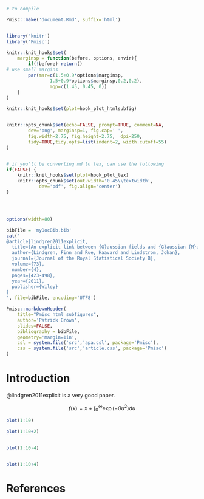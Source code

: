 <!--
%\VignetteIndexEntry{Examples of an html document with subfigures}
%\VignetteEngine{Pmisc::plainKnit}
-->

```r

# to compile

Pmisc::make('document.Rmd', suffix='html')


library('knitr')
library('Pmisc')

knitr::knit_hooks$set(
	marginsp = function(before, options, envir){	
		if(!before) return()
# use small margins
		par(mar=c(1.5+0.9*options$marginsp,
				1.5+0.9*options$marginsp,0.2,0.2),
				mgp=c(1.45, 0.45, 0))
	}		
)

knitr::knit_hooks$set(plot=hook_plot_htmlsubfig)


knitr::opts_chunk$set(echo=FALSE, prompt=TRUE, comment=NA,
		dev='png', marginsp=1, fig.cap=' ',
		fig.width=2.75, fig.height=2.75,  dpi=250, 
		tidy=TRUE,tidy.opts=list(indent=2, width.cutoff=55)
)


# if you'll be converting md to tex, can use the following
if(FALSE) {
	knitr::knit_hooks$set(plot=hook_plot_tex)
	knitr::opts_chunk$set(out.width='0.45\\textwidth', 
			dev='pdf', fig.align='center')
}




options(width=80)

bibFile = 'myDocBib.bib'
cat('
@article{lindgren2011explicit,
  title={An explicit link between {G}aussian fields and {G}aussian {M}arkov random fields the stochastic partial differential equation approach},
  author={Lindgren, Finn and Rue, Haavard and Lindstrom, Johan},
  journal={Journal of the Royal Statistical Society B},
  volume={73},
  number={4},
  pages={423-498},
  year={2011},
  publisher={Wiley}
}
', file=bibFile, encoding='UTF8')

```
		
```r
Pmisc::markdownHeader(
	title="Pmisc html subfigures", 		
	author='Patrick Brown',
	slides=FALSE,
	bibliography = bibFile,
	geometry='margin=1in',
	csl = system.file('src','apa.csl', package='Pmisc'),
	css = system.file('src','article.css', package='Pmisc')
)
```


# Introduction


@lindgren2011explicit is a very good paper.


$$
f(x) = x + \int_0^\infty \exp(-\theta u^2) du
$$


```r
plot(1:10)

plot(1:10+2)


plot(1:10-4)


plot(1:10+4)
```


# References


